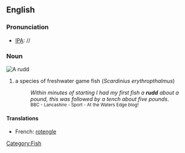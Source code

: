 ==English==
===Pronunciation===
*[[IPA]]: //
===Noun===
[[Image:ScardiniusErythropthalmusXBlikkaBjoerkna.JPG|thumb|A '''rudd''']]
{{en-noun}}
# a species of freshwater game fish (''Scardinius erythropthalmus'')
#: ''Within minutes of starting I had my first fish a '''rudd''' about a pound, this was followed by a tench about five pounds''.
#: <small>BBC - Lancashire - Sport - At the Waters Edge blog!</small>

====Translations====
*French: [[rotengle]]
[[Category:Fish]]